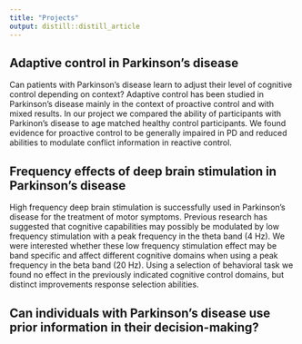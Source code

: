 ```yaml
---
title: "Projects"
output: distill::distill_article
---
```


## Adaptive control in Parkinson's disease

Can patients with Parkinson's disease learn to adjust their level of cognitive control depending on context? Adaptive control has been studied in Parkinson's disease mainly in the context of proactive control and with mixed results. In our project we compared the ability of participants with Parkinon's disease to age matched healthy control participants. We found evidence for proactive control to be generally impaired in PD and reduced abilities to modulate conflict information in reactive control.


## Frequency effects of deep brain stimulation in Parkinson's disease

High frequency deep brain stimulation is successfully used in Parkinson's disease for the treatment of motor symptoms. Previous research has suggested that cognitive capabilities may possibly be modulated by low frequency stimulation with a peak frequency in the theta band (4 Hz). We were interested whether these low frequency stimulation effect may be band specific and affect different cognitive domains when using a peak frequency in the beta band (20 Hz). Using a selection of behavioral task we found no effect in the previously indicated cognitive control domains, but distinct improvements response selection abilities.

## Can individuals with Parkinson's disease use prior information in their decision-making?
